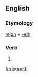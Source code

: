 ==English==

===Etymology===
[[reign]] + [[-eth]]

===Verb===
{{infl|en|verb form}}

# {{archaic third-person singular of|reign}}

[[fr:reigneth]]